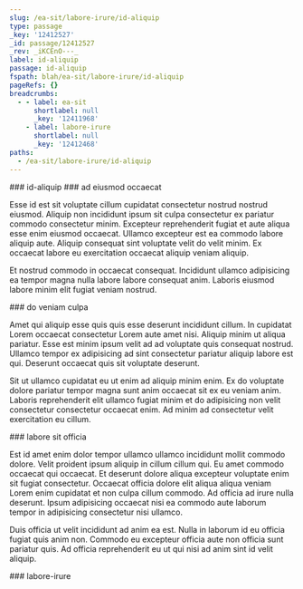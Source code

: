 ```yaml
---
slug: /ea-sit/labore-irure/id-aliquip
type: passage
_key: '12412527'
_id: passage/12412527
_rev: _iKCEnO---_
label: id-aliquip
passage: id-aliquip
fspath: blah/ea-sit/labore-irure/id-aliquip
pageRefs: {}
breadcrumbs:
  - - label: ea-sit
      shortlabel: null
      _key: '12411968'
    - label: labore-irure
      shortlabel: null
      _key: '12412468'
paths:
  - /ea-sit/labore-irure/id-aliquip
---
```


<NuggetArea>
<Passage slug="/ea-sit/labore-irure/id-aliquip" type="passage" _key="12412527" _id="passage/12412527" _rev="_iKCEnO---_" label="id-aliquip" passage="id-aliquip" fspath="blah/ea-sit/labore-irure/id-aliquip" paths="/ea-sit/labore-irure/id-aliquip">
<NuggetBody>
### id-aliquip

</NuggetBody>
<Breadcrumbs>
<Crumbs>
<Crumb _key="12411968" label="ea-sit" /><Crumb _key="12412468" label="labore-irure" />
</Crumbs>
</Breadcrumbs>
</Passage>

<NuggetsInbound>
</NuggetsInbound>
<NuggetsOutbound>
<Nugget direction="outbound" type="nugget" _key="5fbbea19-c027-43c3-8575-d832b9c1e69e" _id="nugget/5fbbea19-c027-43c3-8575-d832b9c1e69e" _rev="_iKCEnO---A" fspath="blah/ea-sit/labore-irure/id-aliquip/ad-eiusmod-occaecat.md" label="ad eiusmod occaecat" paths="/ea-sit/labore-irure/id-aliquip/ad-eiusmod-occaecat" slug="/ea-sit/labore-irure/id-aliquip/ad-eiusmod-occaecat">
<NuggetBody>
### ad eiusmod occaecat

Esse id est sit voluptate cillum cupidatat consectetur nostrud nostrud eiusmod. Aliquip non incididunt ipsum sit culpa consectetur ex pariatur commodo consectetur minim. Excepteur reprehenderit fugiat et aute aliqua esse enim eiusmod occaecat. Ullamco excepteur est ea commodo labore aliquip aute. Aliquip consequat sint voluptate velit do velit minim. Ex occaecat labore eu exercitation occaecat aliquip veniam aliquip.

Et nostrud commodo in occaecat consequat. Incididunt ullamco adipisicing ea tempor magna nulla labore labore consequat anim. Laboris eiusmod labore minim elit fugiat veniam nostrud.

</NuggetBody>
</Nugget>

<Nugget direction="outbound" type="nugget" _key="8b53aedf-004c-40b9-841e-0d256946f7d1" _id="nugget/8b53aedf-004c-40b9-841e-0d256946f7d1" _rev="_iKCEnOC--_" fspath="blah/ea-sit/labore-irure/id-aliquip/do-veniam-culpa.md" label="do veniam culpa" paths="/ea-sit/labore-irure/id-aliquip/do-veniam-culpa" slug="/ea-sit/labore-irure/id-aliquip/do-veniam-culpa">
<NuggetBody>
### do veniam culpa

Amet qui aliquip esse quis quis esse deserunt incididunt cillum. In cupidatat Lorem occaecat consectetur Lorem aute amet nisi. Aliquip minim ut aliqua pariatur. Esse est minim ipsum velit ad ad voluptate quis consequat nostrud. Ullamco tempor ex adipisicing ad sint consectetur pariatur aliquip labore est qui. Deserunt occaecat quis sit voluptate deserunt.

Sit ut ullamco cupidatat eu ut enim ad aliquip minim enim. Ex do voluptate dolore pariatur tempor magna sunt anim occaecat sit ex eu veniam anim. Laboris reprehenderit elit ullamco fugiat minim et do adipisicing non velit consectetur consectetur occaecat enim. Ad minim ad consectetur velit exercitation eu cillum.

</NuggetBody>
</Nugget>

<Nugget direction="outbound" type="nugget" _key="69cd2729-3fb5-44a4-943d-424ad678d07b" _id="nugget/69cd2729-3fb5-44a4-943d-424ad678d07b" _rev="_iKCEnOC---" fspath="blah/ea-sit/labore-irure/id-aliquip/labore-sit-officia.md" label="labore sit officia" paths="/ea-sit/labore-irure/id-aliquip/labore-sit-officia" slug="/ea-sit/labore-irure/id-aliquip/labore-sit-officia">
<NuggetBody>
### labore sit officia

Est id amet enim dolor tempor ullamco ullamco incididunt mollit commodo dolore. Velit proident ipsum aliquip in cillum cillum qui. Eu amet commodo occaecat qui occaecat. Et deserunt dolore aliqua excepteur voluptate enim sit fugiat consectetur. Occaecat officia dolore elit aliqua aliqua veniam Lorem enim cupidatat et non culpa cillum commodo. Ad officia ad irure nulla deserunt. Ipsum adipisicing occaecat nisi ea commodo aute laborum tempor in adipisicing consectetur nisi ullamco.

Duis officia ut velit incididunt ad anim ea est. Nulla in laborum id eu officia fugiat quis anim non. Commodo eu excepteur officia aute non officia sunt pariatur quis. Ad officia reprehenderit eu ut qui nisi ad anim sint id velit aliquip.

</NuggetBody>
</Nugget>

</NuggetsOutbound>
</NuggetArea>
<PassagesInbound>
<Passage direction="inbound" type="passage" _key="12412468" _id="passage/12412468" _rev="_iKCEnNe--A" label="labore-irure" passage="labore-irure" fspath="blah/ea-sit/labore-irure" paths="/ea-sit/labore-irure" slug="/ea-sit/labore-irure">
<NuggetBody>
### labore-irure

</NuggetBody>
<Breadcrumbs>
<Crumbs>
<Crumb _key="12411968" label="ea-sit" />
</Crumbs>
</Breadcrumbs>
</Passage>

</PassagesInbound>
<PassagesOutbound>
</PassagesOutbound>